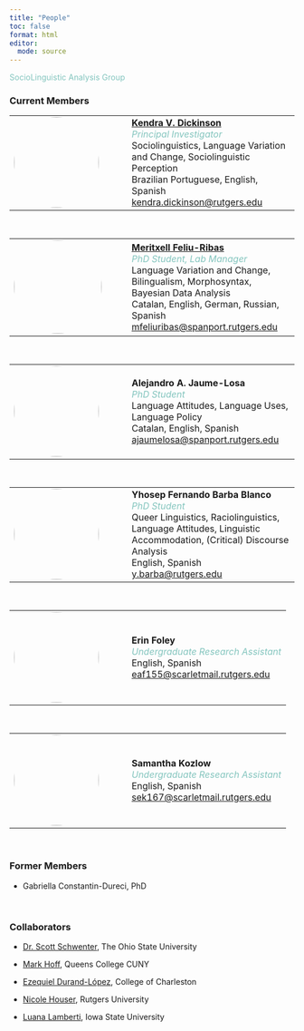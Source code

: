 ```yaml
---
title: "People"
toc: false
format: html
editor: 
  mode: source
---
```


[SocioLinguistic Analysis Group]{style="color: #83c5be;"}



### Current Members

<table style="width: 100%;">
  <tr>
    <td style="width: 180px; padding-right: 20px; vertical-align: top;">
      <img src="assets/photos/kd_photo.jpeg" style="width: 150px; height: 160px; border-radius: 50%;">
    </td>
    <td>
      <strong><a href="https://span-port.rutgers.edu/people/faculty/faculty-directory/1013-kendra-dickinson">Kendra V. Dickinson</a></strong><br>
      <span style="color: #83C5BE"><i>Principal Investigator</i></span><br>
      Sociolinguistics, Language Variation and Change, Sociolinguistic Perception<br>
      Brazilian Portuguese, English, Spanish<br>
      <a href="mailto:kendra.dickinson@rutgers.edu">kendra.dickinson@rutgers.edu</a>
    </td>
  </tr>
</table>

<br>

<table style="width: 100%;">
  <tr>
    <td style="width: 180px; padding-right: 20px; vertical-align: top;">
      <img src="assets/photos/mfr_photo.png" style="width: 155px; height: 165px; border-radius: 50%;">
    </td>
    <td>
      <strong><a href="https://www.mfeliuribas.com">Meritxell Feliu-Ribas</a></strong><br>
      <span style="color: #83C5BE"><i>PhD Student, Lab Manager</i></span><br>
      Language Variation and Change, Bilingualism, Morphosyntax, Bayesian Data Analysis<br>
      Catalan, English, German, Russian, Spanish<br>
      <a href="mailto:mfeliuribas@spanport.rutgers.edu">mfeliuribas@spanport.rutgers.edu</a>
    </td>
  </tr>
</table>

<br>

<table style="width: 100%;">
  <tr>
    <td style="width: 180px; padding-right: 20px; vertical-align: top;">
      <img src="assets/photos/ajl_photo.png" style="width: 150px; height: 160px; border-radius: 50%;">
    </td>
    <td>
      <strong>Alejandro A. Jaume-Losa</strong><br>
      <span style="color: #83C5BE"><i>PhD Student</i></span><br>
      Language Attitudes, Language Uses, Language Policy<br>
      Catalan, English, Spanish<br>
      <a href="mailto:ajaumelosa@spanport.rutgers.edu">ajaumelosa@spanport.rutgers.edu</a>
    </td>
  </tr>
</table>

<br>

<table style="width: 100%; border-collapse: collapse;">
  <tr>
    <td style="width: 180px; padding-right: 20px; vertical-align: top;">
      <img src="assets/photos/ybb_photo.png" style="width: 150px; height: 160px; border-radius: 50%; display: block;">
    </td>
    <td>
      <strong>Yhosep Fernando Barba Blanco</strong><br>
      <span style="color: #83C5BE;"><i>PhD Student</i></span><br>
      Queer Linguistics, Raciolinguistics, Language Attitudes, Linguistic Accommodation, (Critical) Discourse Analysis<br>
      English, Spanish<br>
      <a href="mailto:y.barba@rutgers.edu">y.barba@rutgers.edu</a>
    </td>
  </tr>
</table>

<br>

<table style="width: 100%;">
  <tr>
    <td style="width: 180px; padding-right: 20px; vertical-align: top;">
      <img src="assets/photos/ef_photo.jpeg" style="width: 150px; height: 160px; border-radius: 50%;">
    </td>
    <td>
      <strong>Erin Foley</strong><br>
      <span style="color: #83C5BE"><i>Undergraduate Research Assistant</i></span><br>
      English, Spanish<br>
      <a href="mailto:eaf155@scarletmail.rutgers.edu">eaf155@scarletmail.rutgers.edu</a>
    </td>
  </tr>
</table>

<br>

<table style="width: 100%;">
  <tr>
    <td style="width: 180px; padding-right: 20px; vertical-align: top;">
      <img src="assets/photos/sk_photo.jpg" style="width: 150px; height: 160px; border-radius: 50%;">
    </td>
    <td>
      <strong>Samantha Kozlow</strong><br>
      <span style="color: #83C5BE"><i>Undergraduate Research Assistant</i></span><br>
      English, Spanish<br>
      <a href="mailto:sek167@scarletmail.rutgers.edu">sek167@scarletmail.rutgers.edu</a>
    </td>
  </tr>
</table>

<br>

### Former Members

* Gabriella Constantin-Dureci, PhD

<br>

### Collaborators

* [Dr. Scott Schwenter](https://sppo.osu.edu/people/schwenter.1), The Ohio State University

* [Mark Hoff](https://www.researchgate.net/profile/Mark-Hoff), Queens College CUNY

* [Ezequiel Durand-López](https://charleston.edu/spanish/faculty/durand-lopez-ezequiel.php), College of Charleston	

* [Nicole Houser](https://nbdiversity.rutgers.edu/people/nicole-m-houser), Rutgers University	

* [Luana Lamberti](https://language.iastate.edu/directory/luana-lamberti/), Iowa State University	